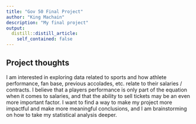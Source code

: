 ```yaml
---
title: "Gov 50 Final Project"
author: "King Machain"
description: "My final project"
output:
  distill::distill_article:
    self_contained: false
---
```




## Project thoughts

I am interested in exploring data related to sports and how athlete performance, fan base, previous accolades, etc. relate to their salaries / contracts. I believe that a players performance is only part of the equation when it comes to salaries, and that the ability to sell tickets may be an even more important factor. I want to find a way to make my project more impactful and make more meaningful conclusions, and I am brainstorming on how to take my statistical analysis deeper.
